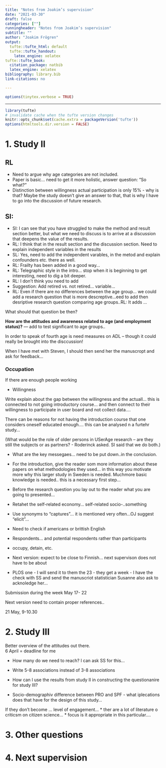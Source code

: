 ```yaml
---
title: "Notes from Joakim’s supervision"
date: "2021-03-30"
draft: false
categories: [""]
runningheader: "Notes from Joakim’s supervision" 
subtitle: ""
author: "Joakim Frögren"
output:
  tufte::tufte_html: default
  tufte::tufte_handout:
    latex_engine: xelatex
tufte::tufte_book:
  citation_package: natbib
  latex_engine: xelatex
bibliography: library.bib
link-citations: no

---
```


```r
options(tinytex.verbose = TRUE)
```
---

```r
library(tufte)
# invalidate cache when the tufte version changes
knitr::opts_chunk$set(cache.extra = packageVersion('tufte'))
options(htmltools.dir.version = FALSE)
```

<!-- 
* Time: 10.30-12 AM 
* Zoom link: <https://lu-se.zoom.us/j/65572600320>

# 1. Study II
RL, OJ and SI provide JF with their feedback on the latest manuscript.

# 2. Study III
JF gives an update on study III.

# 3. Other questions
# 4. Next supervision
--> 

# 1. Study II

## RL
* Need to argue why age categories are not included.
* Paper is basic... need to get it more holistic, answer question: "So what?" 
* Distinction between willingness actual participation is only 15% - why is that? Maybe the study doesn't give an answer to that, that is why I have to go into the discussion of future research.

## SI:
* SI: I can see that you have struggled to make the method and result section better, but what we need to discuss is to arrive at a discussion that deepens the value of the results. 
* RL: I think that in the result section and the discussion section. Need to explain independent variables in the results 
* SL: Yes, need to add the independent varables, in the metod and explain confounders etc. there as well.
* RL: Frailty has been added in a good way...
* RL: Telegraphic style in the intro... stop when it is beginning to get interesting, need to dig a bit deeper. 
* RL: I don't think you need to add 
* Suggestion: Add retired vs. not retired... variable... 
* RL: Even if there are no differences between the age group... we could add a research question that is more descreptive...eed to add then desriptive research question comparing age groups..RL: It adds ...

What should that question be then?

**How are the attitudes and awareness related to age (and employment status)?** --- add to test significant to age groups..

In order to speak of fourth age is need measures on ADL -- though it could really be brought into the disccussion!

When I have met with Steven, I should then send her the manuscropt and ask for feedback...


### Occupation
If there are enough people working 



* Willingness

Write explain about the gap between the willingness and the actuall... this is connected to not going introductory course... and then connect to their willingness to participate in user board and not collect data....


There can be reasons for not having the introduction course that one considers oneself educated enough.... this can be analysed n a furtehr study...

(What would be the role of older persons in USerAge research -- are they still the subjects or as partners? - Roderinck asked. SI said that we do both.)


* What are the key messegaes... need to be put down..in the conclusion.
* For the introduction, give the reader som more information about these papers on what methodologies they used... in this way you motivate more why this larger study in Sweden is needed. Muchmore basic knowledge is needed.. this is a necessary first step...

* Before the research question you lay out to the reader what you are going to presented...
* Retahet the self-related economy... self-related socio-..something

* Use synonyms to "captures"... it is mentioned very often...OJ suggest "elicit"...  

* Need to check if americans or brittish English

* Respondents... and potential respondents rather than participants 

* occupy, detain, etc.

* Next version: expect to be close to Finnish... next supervison does not have to be about 

* PLOS one - I will send it to them the 23 - they get a week - I have the check with SS and send the manuscriot statistician Susanne also ask to acknoledge her...


Submission during the week May 17- 22


Next version need to contain proper references..


21 May,  9-10.30

# 2. Study III


Better overview of the attitudes out there.  
6 April = deadline for me 

* How many do we need to reach? I can ask SS for this...
* Write 5-8 associations instead of 3-8 associations

* How can I use the results from study II in constructing the questionanire for study III?

* Socio-demographiv difference between PRO and SPF - what iplecations does that have for the design of this study...


If they don't become ... level of engagement... 
* ther are a lot of literature o criticsm on citizen science... 
* focus is it appropriate in this particular.... 


# 3. Other questions

# 4. Next supervision

